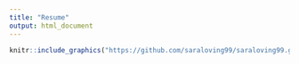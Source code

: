 ```yaml
---
title: "Resume"
output: html_document
---
```


```r
knitr::include_graphics("https://github.com/saraloving99/saraloving99.github.io/raw/master/Journal_files/figure-html/Resume.pdf")
```
